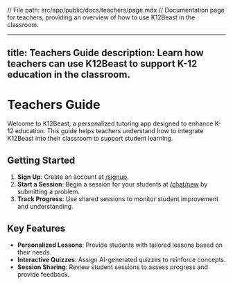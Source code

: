 // File path: src/app/public/docs/teachers/page.mdx
// Documentation page for teachers, providing an overview of how to use K12Beast in the classroom.

---
title: Teachers Guide
description: Learn how teachers can use K12Beast to support K-12 education in the classroom.
---

# Teachers Guide

Welcome to K12Beast, a personalized tutoring app designed to enhance K-12 education. This guide helps teachers understand how to integrate K12Beast into their classroom to support student learning.

## Getting Started

1. **Sign Up**: Create an account at [/signup](/signup).
2. **Start a Session**: Begin a session for your students at [/chat/new](/chat/new) by submitting a problem.
3. **Track Progress**: Use shared sessions to monitor student improvement and understanding.

## Key Features

- **Personalized Lessons**: Provide students with tailored lessons based on their needs.
- **Interactive Quizzes**: Assign AI-generated quizzes to reinforce concepts.
- **Session Sharing**: Review student sessions to assess progress and provide feedback.

